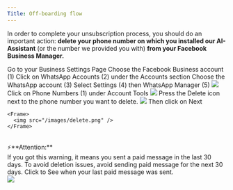 ```yaml
---
Title: Off-boarding flow
---
```


In order to complete your unsubscription process, you should do an important action: **delete your phone number on which you installed our AI-Assistant** (or the number we provided you with) **from your Facebook Business Manager.**

<Steps>
  <Step>Go to your Business Settings Page</Step>
  <Step>Choose the Facebook Business account (1)</Step>
  <Step>Click on WhatsApp Accounts (2) under the Accounts section</Step>
  <Step>Choose the WhatsApp account (3)</Step>
  <Step>
    Select Settings (4) then WhatsApp Manager (5)
    <Frame>
      <img src="/images/offboarding.png" />
    </Frame>
  </Step>
  <Step>
    Click on Phone Numbers (1) under Account Tools
    <Frame>
      <img src="/images/manager.png" />
    </Frame>
  </Step>
  <Step>
    Press the Delete icon next to the phone number you want to delete.
    <Frame>
      <img src="/images/delete-connected.png" />
    </Frame>
  </Step>
  <Step>
    Then click on Next

    <Frame>
      <img src="/images/delete.png" />
    </Frame>

<br />
<Warning>
  ⚡**Attention:** <br />
  If you got this warning, it means you sent a paid message in the last 30 days.
  To avoid deletion issues, avoid sending paid message for the next 30 days. Click
  to See when your last paid message was sent.
</Warning>
<br />
 <Frame>
      <img src="/images/deletephonenumber.png" />
    </Frame>
  </Step>
</Steps>
